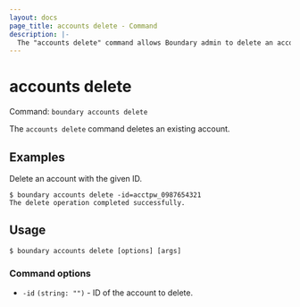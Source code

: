 ```yaml
---
layout: docs
page_title: accounts delete - Command
description: |-
  The "accounts delete" command allows Boundary admin to delete an account resource.
---
```


# accounts delete

Command: `boundary accounts delete`

The `accounts delete` command deletes an existing account.


## Examples

Delete an account with the given ID. 

```shell-session
$ boundary accounts delete -id=acctpw_0987654321
The delete operation completed successfully.
```

## Usage

<CodeBlockConfig hideClipboard>

```shell-session
$ boundary accounts delete [options] [args]
```

</CodeBlockConfig>


### Command options

- `-id` `(string: "")` - ID of the account to delete.